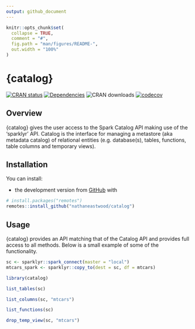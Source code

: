 ```yaml
---
output: github_document
---
```


<!-- README.md is generated from README.Rmd. Please edit that file -->

```r
knitr::opts_chunk$set(
  collapse = TRUE,
  comment = "#",
  fig.path = "man/figures/README-",
  out.width = "100%"
)
```

# {catalog}

[![CRAN status](https://www.r-pkg.org/badges/version/catalog)](https://cran.r-project.org/package=catalog)
[![Dependencies](https://tinyverse.netlify.com/badge/catalog)](https://cran.r-project.org/package=catalog)
![CRAN downloads](https://cranlogs.r-pkg.org/badges/catalog)
[![codecov](https://codecov.io/gh/nathaneastwood/catalog/branch/master/graph/badge.svg)](https://codecov.io/gh/nathaneastwood/catalog)

## Overview

{catalog} gives the user access to the Spark Catalog API making use of the 'sparklyr' API. Catalog is the interface for managing a metastore (aka metadata catalog) of relational entities (e.g. database(s), tables, functions, table columns and temporary views).

## Installation

You can install:

* the development version from [GitHub](https://github.com/nathaneastwood/catalog) with

```r
# install.packages("remotes")
remotes::install_github("nathaneastwood/catalog")
```

## Usage

{catalog} provides an API matching that of the Catalog API and provides full access to all methods. Below is a small example of some of the functionality.

```r
sc <- sparklyr::spark_connect(master = "local")
mtcars_spark <- sparklyr::copy_to(dest = sc, df = mtcars)

library(catalog)

list_tables(sc)

list_columns(sc, "mtcars")

list_functions(sc)

drop_temp_view(sc, "mtcars")
```
